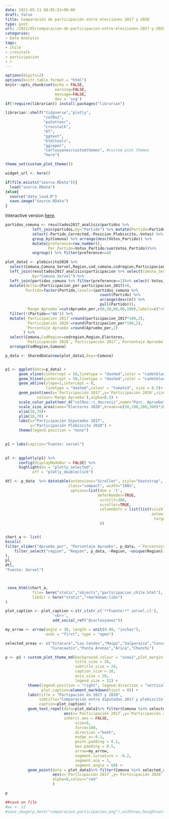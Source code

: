 ```yaml
---
date: 2021-05-11 08:05:51+00:00
draft: false
title: Comparación de participación entre elecciones 2017 y 2020
type: post
url: /2021/05/comparacion-de-participacion-entre-elecciones-2017-y-2020/
categories:
- Data Analysis
tags:
- chile
- crosstalk
- participacion
- r
---
```

```r

options(digits=2)
options(knitr.table.format = "html") 
knitr::opts_chunk$set(echo = FALSE,
                      warning=FALSE,
                      message=FALSE,
                      dev = 'svg')
if(!require(librarian)) install.packages("librarian")

librarian::shelf("tidyverse","plotly",
                 "colRoz",
                 "paletteer",
                 "crosstalk",
                 "DT",
                 "ggtext",
                 "htmltools", 
                 "ggrepel",
                 "carlosyanez/customthemes", #custom plot themes
                 "here")                              

theme_set(custom_plot_theme())

widget_url <- here()
```

```r
if(file.exists("source.RData")){
  load("source.RData")
}else{
  source("data_load.R")
  save.image("source.RData")
}
```


Interactive version [here](/objects/participacion_chile.html).

```r
partidos_comuna <- resultados2017_analisis$partidos %>% 
            left_join(partidos,by="Partido") %>% mutate(Partido=Partido_Corrected,Votos_Partido=Votos) %>%
            select(-Partido_Corrected,-Posicion_Plebiscito,-Votos) %>%
            group_by(Comuna) %>% arrange(desc(Votos_Partido)) %>%
            mutate(preference=row_number(),
                   Per_Partido=Votos_Partido/sum(Votos_Partido))%>% 
            ungroup() %>% filter(preference<=4)

plot_data1 <- plebiscito2020 %>% 
  select(Comuna,Comuna_Servel,Region,cod_comuna,codregion,Participacion_per,Apruebo_per,Electores) %>%
  left_join(resultados2017_analisis$participacion %>% select(Comuna_Servel=Comuna,participacion_2017),
            by="Comuna_Servel") %>%
  left_join(partidos_comuna %>% filter(preference==1)%>% select(-Votos_Partido), by=c("Comuna_Servel"="Comuna")) %>%
  mutate(delta=(Participacion_per-participacion_2017)>0,
         Partido=factor(Partido,levels=(partidos_comuna %>% 
                                          count(Partido) %>%
                                          arrange(desc(n)) %>%
                                          pull(Partido))),
         `Rango Apruebo`=cut(Apruebo_per,c(0,50,60,80,100),labels=c("<50%","50%-60%","60-80%","80%-100%"))) %>%
  filter(!(Partido=="NA")) %>%
  mutate(`Participación 2017`=round(participacion_2017*100,2),
         `Participación 2020`=round(Participacion_per*100,2),
         `Porcentaje Apruebo`=round(Apruebo_per,2)
        ) %>%
  select(Comuna,CodRegion=codregion,Region,Electores,
         `Participación 2020`,`Participación 2017`,`Porcentaje Apruebo`,`Rango Apruebo`) %>%
  arrange(CodRegion,Comuna)


```


```r


          
p_data <- SharedData$new(plot_data1,key=~Comuna)


p1 <- ggplot(data=p_data) +
      geom_vline(xintercept = 50,linetype = "dashed",color = "cadetblue2", size = 0.5) +
      geom_hline(yintercept = 50,linetype = "dashed",color = "cadetblue2", size = 0.5) +
      geom_abline(slope=1,intercept = 0,
                  linetype = "dashed",colour = "tomato3", size = 0.5)+
      geom_point(aes(x=`Participación 2017`,y=`Participación 2020`,size=Electores,
              colour=`Rango Apruebo`),alpha=0.5) +
      scale_color_paletteer_d("colRoz::c_decresii",name="Porc. Apruebo") +
      scale_size_area(name="Electores 2020",breaks=c(50,100,200,300)*10^3, labels=str_c(c(50,100,200,300)," mil"))+
      xlim(10,70)+
      ylim(10,70) +
      labs(x="Participación Diputados 2017",
           y="Participación Plebiscito 2020") +
      theme(legend.position = "none")
      

p1 + labs(caption="Fuente: servel")
  
```


```r
  
    
pl <- ggplotly(p1) %>%
      config(displayModeBar = FALSE) %>%
      highlight(on = "plotly_selected",
            off = "plotly_doubleclick")

dtl <- p_data  %>% datatable(extensions="Scroller", style="bootstrap", 
                            class="compact", width="100%",
                             options=list(dom = 't',
                                         deferRender=TRUE, 
                                          scrollY=300, 
                                          scroller=TRUE,
                                          columnDefs = list(list(visible=FALSE, 
                                                                 autowidth=TRUE,
                                                                  targets=c(2,8)))
                                          )) 


chart_a <- list(
bscols(
filter_slider("Apruebo_per", "Porcentaje Apruebo", p_data, ~`Porcentaje Apruebo`, width = "60%",step=1,round=TRUE),
    filter_select("region", "Región", p_data, ~Region, ~unique(Region))
),
pl,
dtl,
"Fuente: Servel")



 save_html(chart_a, 
            file= here("static","objects","participacion_chile.html"),
            libdir = here("static","rmarkdown-libs")
)


```



```r

plot_caption <- plot_caption <-str_c(str_c('**Fuente:** servel.cl'),
                     '<br>',
                     add_social_ref("@carlosyanez"))

my_arrow <- arrow(angle = 30, length = unit(0.09, "inches"),
                  ends = "first", type = "open")

selected_areas <- c("Vitacura","Las Condes","Maipú","Valparaíso","Concepción","La Pintana",
                    "Curacautín","Punta Arenas","Arica","Chonchi")

p <- p1 + custom_plot_theme_md(background_colour = "snow1",plot_margin = c(3,3,3,3),
                               title_size = 28,
                               subtitle_size = 24,
                               caption_size = 20,
                               axis_size = 20,
                               legend_size = 12) +
          theme(legend.position = "right", legend.direction = "vertical",
                plot.caption=element_markdown(hjust = 0)) +
          labs(title = "Partipación en 2017 y 2020",
               subtitle="Comparación entre diputados 2017 y plebiscito 2020",
               caption=plot_caption) +
          geom_text_repel(data=plot_data1%>% filter(Comuna %in% selected_areas) ,
                          aes(x=`Participación 2017`,y=`Participación 2020`,label=Comuna),
                          inherit.aes = FALSE,
                               size=6,
                               force=100,
                               direction ="both",
                               nudge_x=-0.1,
                               point.padding = 0.1,
                               box.padding = 0.5,
                               arrow=my_arrow,
                               segment.curvature = -0.2,
                               segment.ncp = 1,
                               segment.angle = 60) +
          geom_point(data = plot_data1%>% filter(Comuna %in% selected_areas) ,
                     aes(x=`Participación 2017`,y=`Participación 2020`,label=Comuna),
                     alpha=0,colour="red"
                     )

p

##save on file
#wv <- 12
#save_image(p,here("comparacion_participacion.png"),width=wv,height=wv*1.1) 
```


